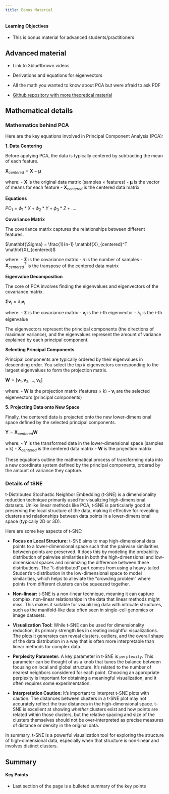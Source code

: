 ```yaml
---
title: Bonus Material
---
```


::: {.callout-tip}
#### Learning Objectives

- This is bonus material for advanced students/practitioners
:::


## Advanced material

* Link to 3blue1brown videos

* Derivations and equations for eigenvectors

* All the math you wanted to know about PCA but were afraid to ask PDF

* [Github repository with more theoretical material](https://github.com/neelsoumya/public_teaching_unsupervised_learning)


## Mathematical details


### Mathematics behind PCA

Here are the key equations involved in Principal Component Analysis (PCA):

**1. Data Centering**

Before applying PCA, the data is typically centered by subtracting the mean of each feature.

$\mathbf{X}_{centered} = \mathbf{X} - \mathbf{\mu}$

where:
- $\mathbf{X}$ is the original data matrix (samples × features)
- $\mathbf{\mu}$ is the vector of means for each feature
- $\mathbf{X}_{centered}$ is the centered data matrix

**Equations**

$PC_{1} = \phi_{1} * X + \phi_{2} * Y + \phi_{3} * Z + ....$

**Covariance Matrix**

The covariance matrix captures the relationships between different features.

$\mathbf{\Sigma} = \frac{1}{n-1} \mathbf{X}_{centered}^T \mathbf{X}_{centered}$

where:
- $\mathbf{\Sigma}$ is the covariance matrix
- $n$ is the number of samples
- $\mathbf{X}_{centered}^T$ is the transpose of the centered data matrix

**Eigenvalue Decomposition**

The core of PCA involves finding the eigenvalues and eigenvectors of the covariance matrix.

$\mathbf{\Sigma} \mathbf{v}_i = \lambda_i \mathbf{v}_i$

where:
- $\mathbf{\Sigma}$ is the covariance matrix
- $\mathbf{v}_i$ is the $i$-th eigenvector
- $\lambda_i$ is the $i$-th eigenvalue

The eigenvectors represent the principal components (the directions of maximum variance), and the eigenvalues represent the amount of variance explained by each principal component.

**Selecting Principal Components**

Principal components are typically ordered by their eigenvalues in descending order. You select the top $k$ eigenvectors corresponding to the largest eigenvalues to form the projection matrix.

$\mathbf{W} = [\mathbf{v}_1, \mathbf{v}_2, ..., \mathbf{v}_k]$

where:
- $\mathbf{W}$ is the projection matrix (features × k)
- $\mathbf{v}_i$ are the selected eigenvectors (principal components)

**5. Projecting Data onto New Space**

Finally, the centered data is projected onto the new lower-dimensional space defined by the selected principal components.

$\mathbf{Y} = \mathbf{X}_{centered} \mathbf{W}$

where:
- $\mathbf{Y}$ is the transformed data in the lower-dimensional space (samples × k)
- $\mathbf{X}_{centered}$ is the centered data matrix
- $\mathbf{W}$ is the projection matrix

These equations outline the mathematical process of transforming data into a new coordinate system defined by the principal components, ordered by the amount of variance they capture.


### Details of tSNE

t-Distributed Stochastic Neighbor Embedding (t-SNE) is a dimensionality reduction technique primarily used for visualizing high-dimensional datasets. Unlike linear methods like PCA, t-SNE is particularly good at preserving the local structure of the data, making it effective for revealing clusters and relationships between data points in a lower-dimensional space (typically 2D or 3D).

Here are some key aspects of t-SNE:

*   **Focus on Local Structure:** t-SNE aims to map high-dimensional data points to a lower-dimensional space such that the pairwise similarities between points are preserved. It does this by modeling the probability distribution of pairwise similarities in both the high-dimensional and low-dimensional spaces and minimizing the difference between these distributions. The "t-distributed" part comes from using a heavy-tailed Student's t-distribution in the low-dimensional space to model similarities, which helps to alleviate the "crowding problem" where points from different clusters can be squeezed together.

*   **Non-linear:** t-SNE is a non-linear technique, meaning it can capture complex, non-linear relationships in the data that linear methods might miss. This makes it suitable for visualizing data with intricate structures, such as the manifold-like data often seen in single-cell genomics or image datasets.

*   **Visualization Tool:** While t-SNE can be used for dimensionality reduction, its primary strength lies in creating insightful visualizations. The plots it generates can reveal clusters, outliers, and the overall shape of the data distribution in a way that is often more interpretable than linear methods for complex data.

*   **Perplexity Parameter:** A key parameter in t-SNE is `perplexity`. This parameter can be thought of as a knob that tunes the balance between focusing on local and global structure. It's related to the number of nearest neighbors considered for each point. Choosing an appropriate perplexity is important for obtaining a meaningful visualization, and it often requires some experimentation.

*   **Interpretation Caution:** It's important to interpret t-SNE plots with caution. The distances between clusters in a t-SNE plot may not accurately reflect the true distances in the high-dimensional space. t-SNE is excellent at showing *whether* clusters exist and how points are related within those clusters, but the relative spacing and size of the clusters themselves should not be over-interpreted as precise measures of distance or density in the original data.

In summary, t-SNE is a powerful visualization tool for exploring the structure of high-dimensional data, especially when that structure is non-linear and involves distinct clusters.


## Summary

::: {.callout-tip}
#### Key Points

- Last section of the page is a bulleted summary of the key points
:::

